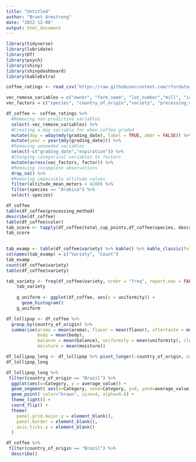 ```yaml
---
title: "Untitled"
author: "Brant Armstrong"
date: "2022-12-08"
output: html_document
---
```


```r
library(tidyverse)
library(lubridate)
library(DT)
library(psych)
library(shiny)
library(shinydashboard)
library(kableExtra)
```

```r

coffee_ratings <- read_csv('https://raw.githubusercontent.com/rfordatascience/tidytuesday/master/data/2020/2020-07-07/coffee_ratings.csv')

vec_remove_variables = c("owner", "farm_name", "lot_number","mill", "ico_number","company", "altitude", "region", "producer", "number_of_bags", "bag_weight", "in_country_partner", "harvest_year", "owner_1","certification_body", "certification_address", "certification_contact", "unit_of_measurement", "altitude_low_meters", "altitude_high_meters")
vec_factors = c("species", "country_of_origin","variety", "processing_method", "color", "day")

df_coffee <- coffee_ratings %>% 
  #Removing non-predictive variables
  select(-vec_remove_variables) %>% 
  #Creating a day variable for when coffee graded
  mutate(day = wday(mdy(grading_date), label = TRUE, abbr = FALSE)) %>% 
  mutate(year = year(mdy(grading_date))) %>%
  #Removing unneeded variables
  select(-c("grading_date","expiration")) %>%
  #Changing categorical variables to factors
  mutate(across(vec_factors, factor)) %>%
  #Removing incomplete observations
  drop_na() %>%
  #Removing impossible altitude values
  filter(altitude_mean_meters < 4200) %>%
  filter(species == "Arabica") %>%
  select(-species)

df_coffee
table(df_coffee$processing_method)
describe(df_coffee)
table(df_coffee$color)
tab_score <- tapply(df_coffee$total_cup_points,df_coffee$species, describe)
tab_score
    

tab_examp <- table(df_coffee$variety) %>% kable() %>% kable_classic(full_width = F) 
colnames(tab_examp) = c("Variety", "Count")
tab_examp
count(df_coffee$variety)
table(df_coffee$variety)

tab_variety <- freq(df_coffee$variety, order = "freq", report.nas = FALSE, cumul = FALSE)
    tab_variety
    
    g_uniform <- ggplot(df_coffee, aes(x = uniformity)) +
      geom_histogram() 
    g_uniform
```


```r
df_lollipop <- df_coffee %>%
  group_by(country_of_origin) %>%
  summarise(aroma = mean(aroma), flavor = mean(flavor), aftertaste = mean(aftertaste), acidity = mean(acidity), 
            body = mean(body), 
            balance = mean(balance), uniformity = mean(uniformity), clean_cup = mean(clean_cup), sweetness = mean(sweetness), 
            moisture = mean(moisture))

df_lollipop_long <- df_lollipop %>% pivot_longer(-country_of_origin, names_to = "Category", values_to = "average_value")
df_lollipop_long

df_lollipop_long %>% 
 filter(country_of_origin == "Brazil") %>%
  ggplot(aes(x=Category, y = average_value)) +
  geom_segment( aes(x=Category, xend=Category, y=0, yend=average_value), color="brown") +
  geom_point( color="brown", size=4, alpha=0.6) +
  theme_light() +
  coord_flip() +
  theme(
    panel.grid.major.y = element_blank(),
    panel.border = element_blank(),
    axis.ticks.y = element_blank()
  )

df_coffee %>% 
 filter(country_of_origin == "Brazil") %>%
  describe()
```

